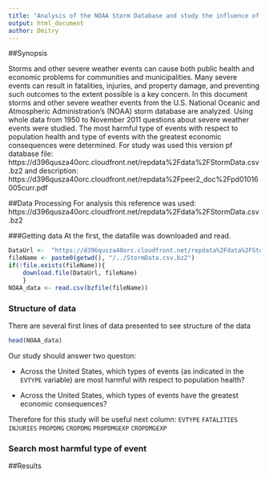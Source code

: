 ```yaml
---
title: "Analysis of the NOAA Storm Database and study the influence of the storm on health and economy"
output: html_document
author: Dmitry
---
```


##Synopsis

Storms and other severe weather events can cause both public health and economic problems for communities and municipalities. Many severe events can result in fatalities, injuries, and property damage, and preventing such outcomes to the extent possible is a key concern.
In this document storms and other severe weather events from the U.S. National Oceanic and Atmospheric Administration's (NOAA) storm database are analyzed. Using whole data from 1950 to November 2011 questions about severe weather events were studied. The most harmful type of events with respect to population health and type of events with the greatest economic consequences were determined.
For study was used this version pf database file:
https://d396qusza40orc.cloudfront.net/repdata%2Fdata%2FStormData.csv.bz2 and description: https://d396qusza40orc.cloudfront.net/repdata%2Fpeer2_doc%2Fpd01016005curr.pdf


##Data Processing
For analysis this reference was used:
https://d396qusza40orc.cloudfront.net/repdata%2Fdata%2FStormData.csv.bz2

###Getting data
At the first, the datafile was downloaded and read.

```r
DataUrl <-  "https://d396qusza40orc.cloudfront.net/repdata%2Fdata%2FStormData.csv.bz2"
fileName <- paste0(getwd(), "/../StormData.csv.bz2")
if(!file.exists(fileName)){
    download.file(DataUrl, fileName)
    }
NOAA_data <- read.csv(bzfile(fileName))
```

### Structure of data
There are several first lines of data presented to see structure of the data
```r
head(NOAA_data)
```

Our study should answer two queston:
  
* Across the United States, which types of events (as indicated in the `EVTYPE` variable) are most harmful with respect to population health?
  
* Across the United States, which types of events have the greatest economic consequences?

Therefore for this study will be useful next column: `EVTYPE` `FATALITIES` 
`INJURIES` `PROPDMG` `CROPDMG` `PROPDMGEXP` `CROPDMGEXP`

### Search most harmful type of event

##Results
 


